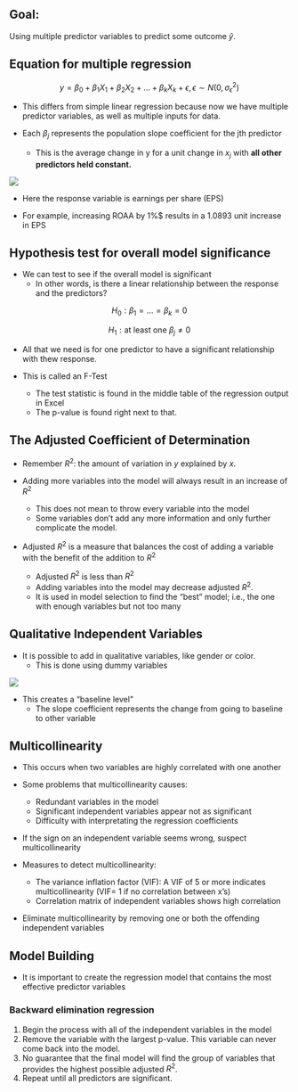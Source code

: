 ## Goal:

Using multiple predictor variables to predict some outcome $\hat y$.

## Equation for multiple regression

$$y = \beta_0 + \beta_1X_1 + \beta_2X_2 + \dots + \beta_kX_k + \epsilon, \epsilon \sim N(0, \sigma^2_\epsilon)$$

- This differs from simple linear regression because now we have multiple predictor variables, 
as well as multiple inputs for data. 

- Each $\beta_j$ represents the population slope coefficient for the jth predictor
    - This is the average change in y for a unit change in $x_j$ with **all other predictors held constant.**
    
![](www/output.JPG)

- Here the response variable is earnings per share (EPS)

- For example, increasing ROAA by 1%$ results in a 1.0893 unit increase in EPS

## Hypothesis test for overall model significance

- We can test to see if the overall model is significant
    - In other words, is there a linear relationship between the response and the predictors?
    
$$H_0: \beta_1 = \dots = \beta_k = 0$$

$$H_1: \text{at least one }\beta_j \neq 0$$

- All that we need is for one predictor to have a significant relationship with thew response.

- This is called an F-Test
    - The test statistic is found in the middle table of the regression output in Excel
    - The p-value is found right next to that.
    
## The Adjusted Coefficient of Determination

- Remember $R^2$: the amount of variation in $y$ explained by $x$. 

- Adding more variables into the model will always result in an increase of $R^2$
    - This does not mean to throw every variable into the model
    - Some variables don't add any more information and only further complicate the model.

- Adjusted $R^2$ is a measure that balances the cost of adding a variable with the benefit
of the addition to $R^2$ 
    - Adjusted $R^2$ is less than $R^2$ 
    - Adding variables into the model may decrease adjusted $R^2$.
    - It is used in model selection to find the “best” model; i.e., the one with enough variables but not too many
    
## Qualitative Independent Variables

- It is possible to add in qualitative variables, like gender or color.
    - This is done using dummy variables
    
![](www/qual.JPG)

- This creates a "baseline level"
    - The slope coefficient represents the change from going to baseline to other variable

## Multicollinearity

- This occurs when two variables are highly correlated with one another

- Some problems that multicollinearity causes:
    - Redundant variables in the model
    - Significant independent variables appear not as significant
    - Difficulty with interpretating the regression coefficients

- If the sign on an independent variable seems wrong, suspect multicollinearity

- Measures to detect multicollinearity:
    - The variance inflation factor (VIF): A VIF of 5 or more indicates multicollinearity (VIF= 1 if no correlation between x’s)
    - Correlation matrix of independent variables shows high correlation

- Eliminate multicollinearity by removing one or both the offending independent variables


## Model Building

- It is important to create the regression model that contains the most effective predictor variables

### Backward elimination regression

1. Begin the process with all of the independent variables in the model
2. Remove the variable with the largest p-value. This variable can never come back into the model.
3. No guarantee that the final model will find the group of variables that provides the highest possible adjusted $R^2$.
4. Repeat until all predictors are significant.

